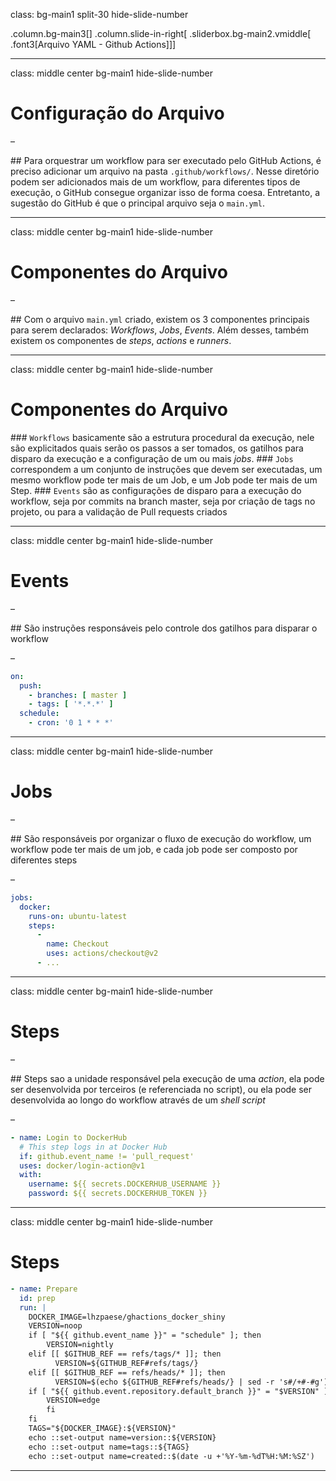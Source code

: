 class: bg-main1 split-30 hide-slide-number

.column.bg-main3[
]
.column.slide-in-right[
.sliderbox.bg-main2.vmiddle[
.font3[Arquivo YAML - Github Actions]
]]

---

class: middle center bg-main1 hide-slide-number

# Configuração do Arquivo

--

  ## Para orquestrar um workflow para ser executado pelo GitHub Actions, é preciso adicionar um arquivo na pasta `.github/workflows/`. Nesse diretório podem ser adicionados mais de um workflow, para diferentes tipos de execução, o GitHub consegue organizar isso de forma coesa. Entretanto, a sugestão do GitHub é que o principal arquivo seja o `main.yml`.
  
  
---

class: middle center bg-main1 hide-slide-number

# Componentes do Arquivo

--

  ## Com o arquivo `main.yml` criado, existem os 3 componentes principais para serem declarados: _Workflows_, _Jobs_, _Events_. Além desses, também existem os componentes de _steps_, _actions_ e _runners_.
  
---

class: middle center bg-main1 hide-slide-number

# Componentes do Arquivo

  ### `Workflows` basicamente são a estrutura procedural da execução, nele são explicitados quais serão os passos a ser tomados, os gatilhos para disparo da execução e a configuração de um ou mais _jobs_.
  ### `Jobs` correspondem a um conjunto de instruções que devem ser executadas, um mesmo workflow pode ter mais de um Job, e um Job pode ter mais de um Step.
  ### `Events` são as configurações de disparo para a execução do workflow, seja por commits na branch master, seja por criação de tags no projeto, ou para a validação de Pull requests criados

---

class: middle center bg-main1 hide-slide-number

# Events

--

  ## São instruções responsáveis pelo controle dos gatilhos para disparar o workflow
  
--

```yaml
on:
  push:
    - branches: [ master ]
    - tags: [ '*.*.*' ]
  schedule:
    - cron: '0 1 * * *'
```
  
---

class: middle center bg-main1 hide-slide-number

# Jobs

--

  ## São responsáveis por organizar o fluxo de execução do workflow, um workflow pode ter mais de um job, e cada job pode ser composto por diferentes steps
  
--
  
```yaml
jobs:
  docker:
    runs-on: ubuntu-latest
    steps:
      -
        name: Checkout
        uses: actions/checkout@v2
      - ...
```

---

class: middle center bg-main1 hide-slide-number

# Steps

--

  ## Steps sao a unidade responsável pela execução de uma _action_, ela pode ser desenvolvida por terceiros (e referenciada no script), ou ela pode ser desenvolvida ao longo do workflow através de um _shell script_
  
--
  
```yaml
- name: Login to DockerHub
  # This step logs in at Docker Hub
  if: github.event_name != 'pull_request'
  uses: docker/login-action@v1
  with:
    username: ${{ secrets.DOCKERHUB_USERNAME }}
    password: ${{ secrets.DOCKERHUB_TOKEN }}
```

---

class: middle center bg-main1 hide-slide-number

# Steps

```yaml
- name: Prepare
  id: prep
  run: |
    DOCKER_IMAGE=lhzpaese/ghactions_docker_shiny
    VERSION=noop
    if [ "${{ github.event_name }}" = "schedule" ]; then
        VERSION=nightly
    elif [[ $GITHUB_REF == refs/tags/* ]]; then
          VERSION=${GITHUB_REF#refs/tags/}
    elif [[ $GITHUB_REF == refs/heads/* ]]; then
          VERSION=$(echo ${GITHUB_REF#refs/heads/} | sed -r 's#/+#-#g')
    if [ "${{ github.event.repository.default_branch }}" = "$VERSION" ]; then
        VERSION=edge
        fi
    fi
    TAGS="${DOCKER_IMAGE}:${VERSION}"
    echo ::set-output name=version::${VERSION}
    echo ::set-output name=tags::${TAGS}
    echo ::set-output name=created::$(date -u +'%Y-%m-%dT%H:%M:%SZ')
```

---